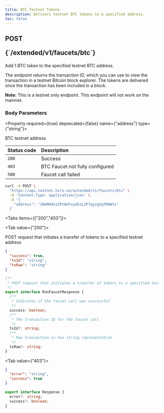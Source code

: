 ```yaml
---
title: BTC Testnet Tokens
description: Delivers testnet BTC tokens to a specified address.
toc: false
---
```



<Root>

<API>

<div className='flex-1'>

<h2 className="not-prose mb-2 inline-flex items-center gap-3 font-mono">
  <div className="rounded-lg border px-1 py-0.5 text-xs font-medium border-yellow-400/50 bg-yellow-400/20 text-yellow-600 dark:text-yellow-400">
    POST
  </div>
  <p className="text-xs">{`/extended/v1/faucets/btc`}</p>
</h2>

Add 1 BTC token to the specified testnet BTC address.

The endpoint returns the transaction ID, which you can use to view the transaction in a testnet Bitcoin block
explorer. The tokens are delivered once the transaction has been included in a block.

**Note:** This is a testnet only endpoint. This endpoint will not work on the mainnet.

### Body Parameters

<Property required={true} deprecated={false} name={"address"} type={"string"}>

BTC testnet address

</Property>

| Status code | Description                      |
|:------------|:---------------------------------|
| `200`       | Success                          |
| `403`       | BTC Faucet not fully configured  |
| `500`       | Faucet call failed               |

</div>

<APIExample>

```bash title="Terminal"
curl -X POST \
  "https://api.testnet.hiro.so/extended/v1/faucets/btc" \
  -H 'Content-Type: application/json' \
  -d '{
    "address": "2N4M94S1ZPt8HfxydXzL2P7qyzgVq7MHWts"
  }'
```

<Tabs items={["200","403"]}>

<Tab value={"200"}>

POST request that initiates a transfer of tokens to a specified testnet address

```json title="Example Response"
{
  "success": true,
  "txId": "string",
  "txRaw": "string"
}
```

<Accordions>

<Accordion title="Typescript Definition">

```ts
/**
 * POST request that initiates a transfer of tokens to a specified testnet address
 */
export interface RunFaucetResponse {
  /**
   * Indicates if the faucet call was successful
   */
  success: boolean;
  /**
   * The transaction ID for the faucet call
   */
  txId?: string;
  /**
   * Raw transaction in hex string representation
   */
  txRaw?: string;
}

```

</Accordion>

</Accordions>

</Tab>

<Tab value={"403"}>



```json title="Example Response"
{
  "error": "string",
  "success": true
}
```

<Accordions>

<Accordion title="Typescript Definition">

```ts
export interface Response {
  error?: string;
  success?: boolean;
}

```

</Accordion>

</Accordions>

</Tab>

</Tabs>

</APIExample>

</API>

</Root>